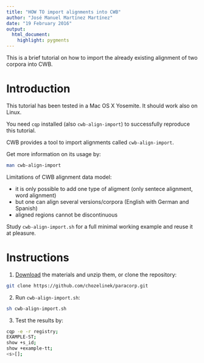 ```yaml
---
title: "HOW TO import alignments into CWB"
author: "José Manuel Martínez Martínez"
date: "19 February 2016"
output:
  html_document:
    highlight: pygments
---
```


This is a brief tutorial on how to import the already existing alignment of two corpora into CWB.

# Introduction

This tutorial has been tested in a Mac OS X Yosemite. It should work also on Linux.

You need `cqp` installed (also `cwb-align-import`) to successfully reproduce this tutorial.

CWB provides a tool to import alignments called `cwb-align-import`.

Get more information on its usage by:

```bash
man cwb-align-import
```

Limitations of CWB alignment data model:

- it is only possible to add one type of aligment (only sentece alignment, word alignment)
- but one can align several versions/corpora (English with German and Spanish)
- aligned regions cannot be discontinuous

Study `cwb-align-import.sh` for a full minimal working example and reuse it at pleasure.

# Instructions

1. [Download](https://github.com/chozelinek/paracorp/archive/master.zip) the materials and unzip them, or clone the repository:
```bash
git clone https://github.com/chozelinek/paracorp.git
```
2. Run `cwb-align-import.sh`:
```bash
sh cwb-align-import.sh
```
3. Test the results by:
```bash
cqp -e -r registry;
EXAMPLE-ST;
show +s_id;
show +example-tt;
<s>[];
```
